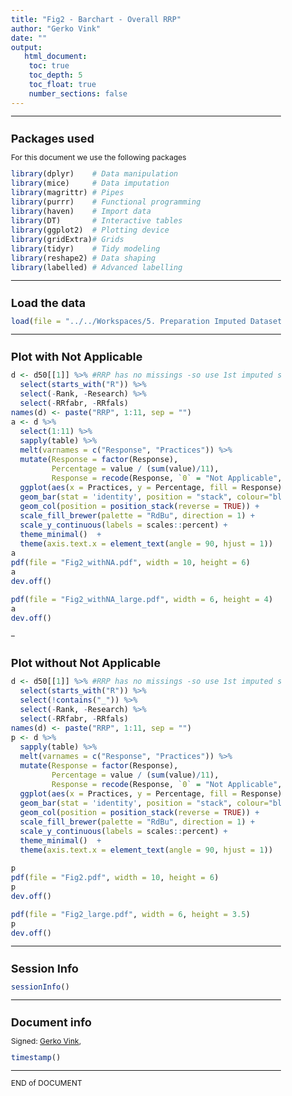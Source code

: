 ```yaml
---
title: "Fig2 - Barchart - Overall RRP"
author: "Gerko Vink"
date: ""
output: 
   html_document:
    toc: true
    toc_depth: 5
    toc_float: true
    number_sections: false
---
```


<style type="text/css">
  
body{ /* Normal  */
  font-size: 12px;
  }
td {  /* Table  */
  font-size: 12px;
}
h1.title {
  font-size: 18px;
  color: DarkBlue;
}
h1 { /* Header 1 */
  font-size: 18px;
}
h2 { /* Header 2 */
  font-size: 18px;
}
h3 { /* Header 3 */
  font-size: 18px;
}
code.r{ /* Code block */
  font-size: 12px;
}
pre { /* Code block - determines code spacing between lines */
  font-size: 14px;
}
</style>


---

# Packages used
For this document we use the following packages
```r
library(dplyr)    # Data manipulation
library(mice)     # Data imputation
library(magrittr) # Pipes
library(purrr)    # Functional programming
library(haven)    # Import data
library(DT)       # Interactive tables
library(ggplot2)  # Plotting device
library(gridExtra)# Grids
library(tidyr)    # Tidy modeling
library(reshape2) # Data shaping
library(labelled) # Advanced labelling
```

---

# Load the data
```r
load(file = "../../Workspaces/5. Preparation Imputed Datasets.Rdata")
```

---

# Plot with Not Applicable
```r
d <- d50[[1]] %>% #RRP has no missings -so use 1st imputed set
  select(starts_with("R")) %>% 
  select(-Rank, -Research) %>% 
  select(-RRfabr, -RRfals)
names(d) <- paste("RRP", 1:11, sep = "")
a <- d %>% 
  select(1:11) %>% 
  sapply(table) %>% 
  melt(varnames = c("Response", "Practices")) %>% 
  mutate(Response = factor(Response),
         Percentage = value / (sum(value)/11),
         Response = recode(Response, `0` = "Not Applicable", `1` = "1 Never", `7` = "7 Always")) %>% 
  ggplot(aes(x = Practices, y = Percentage, fill = Response)) +
  geom_bar(stat = 'identity', position = "stack", colour="black") +
  geom_col(position = position_stack(reverse = TRUE)) + 
  scale_fill_brewer(palette = "RdBu", direction = 1) +
  scale_y_continuous(labels = scales::percent) + 
  theme_minimal()  + 
  theme(axis.text.x = element_text(angle = 90, hjust = 1))
a
pdf(file = "Fig2_withNA.pdf", width = 10, height = 6)
a
dev.off()

pdf(file = "Fig2_withNA_large.pdf", width = 6, height = 4)
a
dev.off()
```

--

# Plot without Not Applicable
```r
d <- d50[[1]] %>% #RRP has no missings -so use 1st imputed set
  select(starts_with("R")) %>% 
  select(!contains("_")) %>% 
  select(-Rank, -Research) %>% 
  select(-RRfabr, -RRfals)
names(d) <- paste("RRP", 1:11, sep = "")
p <- d %>% 
  sapply(table) %>% 
  melt(varnames = c("Response", "Practices")) %>% 
  mutate(Response = factor(Response),
         Percentage = value / (sum(value)/11),
         Response = recode(Response, `0` = "Not Applicable", `1` = "1 Never", `7` = "7 Always")) %>% 
  ggplot(aes(x = Practices, y = Percentage, fill = Response)) +
  geom_bar(stat = 'identity', position = "stack", colour="black") +
  geom_col(position = position_stack(reverse = TRUE)) + 
  scale_fill_brewer(palette = "RdBu", direction = 1) +
  scale_y_continuous(labels = scales::percent) + 
  theme_minimal()  + 
  theme(axis.text.x = element_text(angle = 90, hjust = 1))

p
pdf(file = "Fig2.pdf", width = 10, height = 6)
p
dev.off()

pdf(file = "Fig2_large.pdf", width = 6, height = 3.5)
p
dev.off()

```

---

# Session Info
```r
sessionInfo()
```

---

# Document info
Signed: 
[Gerko Vink](https://www.gerkovink.com), 

```r
timestamp()
```

---

END of DOCUMENT